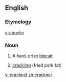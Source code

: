 ==English==

===Etymology===
{{etyl|fr}} [[craquelin]]

===Noun===
{{en-noun}}

# A hard, crisp [[biscuit]]
# {{in plural}} [[crackling]] (fried pork fat)

[[vi:cracknel]]
[[zh:cracknel]]